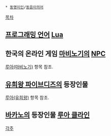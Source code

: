  * [[동명이인]]/[[동음이의어]]

[[목차]]

== [[프로그래밍 언어]] [[Lua]] ==

== 한국의 온라인 게임 [[마비노기]]의 [[NPC]] ==
[[루아(마비노기)]] 항목 참조.

== [[유희왕 파이브디즈]]의 등장인물 ==
[[루아(유희왕)]] 항목 참조.

== [[바카노]]의 등장인물 [[루아 클라인]] ==

[[각주]]
